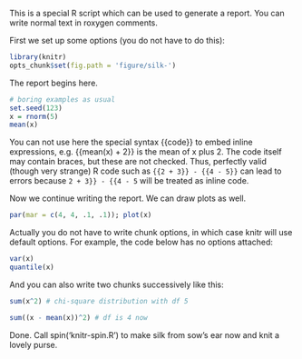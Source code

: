 This is a special R script which can be used to generate a report. You can
write normal text in roxygen comments.

First we set up some options (you do not have to do this):

```r
library(knitr)
opts_chunk$set(fig.path = 'figure/silk-')
```

The report begins here.

```r
# boring examples as usual
set.seed(123)
x = rnorm(5)
mean(x)
```

You can not use here the special syntax {{code}} to embed inline expressions, e.g.
{{mean(x) + 2}}
is the mean of x plus 2.
The code itself may contain braces, but these are not checked.  Thus,
perfectly valid (though very strange) R code such as `{{2 + 3}} - {{4 - 5}}`
can lead to errors because `2 + 3}} - {{4 - 5` will be treated as inline code.

Now we continue writing the report. We can draw plots as well.

```r
par(mar = c(4, 4, .1, .1)); plot(x)
```

Actually you do not have to write chunk options, in which case knitr will use
default options. For example, the code below has no options attached:

```r
var(x)
quantile(x)
```

And you can also write two chunks successively like this:

```r
sum(x^2) # chi-square distribution with df 5
```
```r
sum((x - mean(x))^2) # df is 4 now
```

Done. Call spin('knitr-spin.R') to make silk from sow's ear now and knit a
lovely purse.

